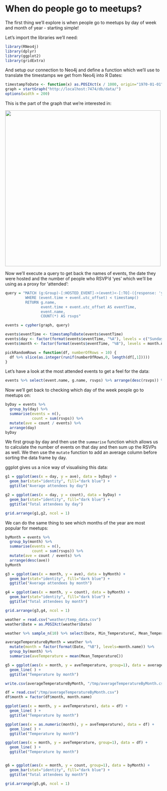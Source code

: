 When do people go to meetups?
========================================================

The first thing we'll explore is when people go to meetups by day of week and month of year - starting simple!

Let's import the libraries we'll need:

```r
library(RNeo4j)
library(dplyr)
library(ggplot2)
library(gridExtra)
```

And setup our connection to Neo4j and define a function which we'll use to translate the timestamps we get from Neo4j into R Dates:

```r
timestampToDate <- function(x) as.POSIXct(x / 1000, origin="1970-01-01", tz = "GMT")
graph = startGraph("http://localhost:7474/db/data/")
options(width = 200)
```

This is the part of the graph that we're interested in:

<img src="images/when.png" width="500" />

Now we'll execute a query to get back the names of events, the date they were hosted and the number of people who RSVP'd 'yes' which we'll be using as a proxy for 'attended':


```r
query = "MATCH (g:Group)-[:HOSTED_EVENT]->(event)<-[:TO]-({response: 'yes'})<-[:RSVPD]-()
         WHERE (event.time + event.utc_offset) < timestamp()
         RETURN g.name, 
                event.time + event.utc_offset AS eventTime,
                event.name, 
                COUNT(*) AS rsvps"

events = cypher(graph, query)

events$eventTime <- timestampToDate(events$eventTime)
events$day <- factor(format(events$eventTime, "%A"), levels = c("Sunday", "Monday", "Tuesday", "Wednesday", "Thursday", "Friday", "Saturday"))
events$month <- factor(format(events$eventTime, "%B"), levels = month.name)

pickRandomRows = function(df, numberOfRows = 10) {
  df %>% slice(as.integer(runif(numberOfRows,0, length(df[,1]))))
}

```

Let's have a look at the most attended events to get a feel for the data:

```r
events %>% select(event.name, g.name, rsvps) %>% arrange(desc(rsvps)) %>% sample_n(10)
```

Now we'll get back to checking which day of the week people go to meetups on:


```r
byDay = events %>% 
  group_by(day) %>%
  summarise(events = n(), 
            count = sum(rsvps)) %>%
  mutate(ave = count / events) %>%
  arrange(day)
byDay
```

We first group by day and then use the `summarise` function which allows us to calculate the number of events on that day and then sum up the RSVPs as well. We then use the `mutate` function to add an average column before sorting the data frame by day.

ggplot gives us a nice way of visualising this data:

```r
g1 = ggplot(aes(x = day, y = ave), data = byDay) + 
  geom_bar(stat="identity", fill="dark blue") + 
  ggtitle("Average attendees by day")

g2 = ggplot(aes(x = day, y = count), data = byDay) + 
  geom_bar(stat="identity", fill="dark blue") + 
  ggtitle("Total attendees by day")

grid.arrange(g1,g2, ncol = 1)
```

We can do the same thing to see which months of the year are most popular for meetups:

```r
byMonth = events %>% 
  group_by(month) %>%
  summarise(events = n(), 
            count = sum(rsvps)) %>%
  mutate(ave = count / events) %>%
  arrange(desc(ave))
byMonth
```

```r
g3 = ggplot(aes(x = month, y = ave), data = byMonth) + 
  geom_bar(stat="identity", fill="dark blue") + 
  ggtitle("Average attendees by month")

g4 = ggplot(aes(x = month, y = count), data = byMonth) + 
  geom_bar(stat="identity", fill="dark blue") + 
  ggtitle("Total attendees by month")

grid.arrange(g3,g4, ncol = 1)
```

```r
weather = read.csv("weather/temp_data.csv")
weather$Date = as.POSIXct(weather$Date)

weather %>% sample_n(10) %>% select(Date, Min_TemperatureC, Mean_TemperatureC, Max_TemperatureC)

averageTemperatureByMonth = weather %>% 
  mutate(month = factor(format(Date, "%B"), levels=month.name)) %>%
  group_by(month) %>% 
  summarise(aveTemperature = mean(Mean_TemperatureC))

g5 = ggplot(aes(x = month, y = aveTemperature, group=1), data = averageTemperatureByMonth) + 
  geom_line( ) + 
  ggtitle("Temperature by month")

write.csv(averageTemperatureByMonth, "/tmp/averageTemperatureByMonth.csv", row.names = FALSE)

df = read.csv("/tmp/averageTemperatureByMonth.csv")
df$month = factor(df$month, month.name)

ggplot(aes(x = month, y = aveTemperature), data = df) + 
  geom_line( ) + 
  ggtitle("Temperature by month")

ggplot(aes(x = as.numeric(month), y = aveTemperature), data = df) + 
  geom_line( ) + 
  ggtitle("Temperature by month")

ggplot(aes(x = month, y = aveTemperature, group=1), data = df) + 
  geom_line( ) + 
  ggtitle("Temperature by month")


g6 = ggplot(aes(x = month, y = count, group=1), data = byMonth) + 
  geom_bar(stat="identity", fill="dark blue") + 
  ggtitle("Total attendees by month")

grid.arrange(g5,g6, ncol = 1)
```
